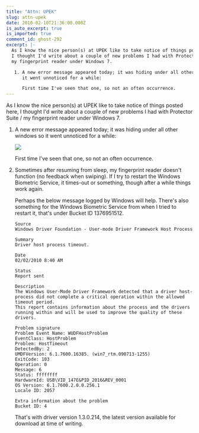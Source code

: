 ```yaml
---
title: "Attn: UPEK"
slug: attn-upek
date: 2010-02-10T21:36:00.000Z
is_auto_excerpt: true
is_imported: true
comment_id: ghost-292
excerpt: |-
  As I know the nice person(s) at UPEK like to take notice of things posted here,
  I thought I'd write about a couple of new problems I had with Protector Suite /
  my fingerprint reader under Windows 7.

   1. A new error message appeared today; it was hiding under all other windows so
      it went unnoticed for a while:

      First time I've seen that one, so not an often occurrence.
---
```


As I know the nice person(s) at UPEK like to take notice of things posted here,
I thought I'd write about a couple of new problems I had with Protector Suite /
my fingerprint reader under Windows 7.

1. A new error message appeared today; it was hiding under all other windows so
   it went unnoticed for a while:

   ![](./upekerror.png)

   First time I've seen that one, so not an often occurrence.

2. Sometimes after resuming from sleep, my fingerprint reader doesn't function
   (no feedback when swiping). If I try to restart the Windows Biometric
   Service, it times-out or something, though after a while things work again.

   Perhaps the below message logged by Windows will help. There's also something
   for the Windows Biometric Service from when I tried to restart it, that's
   under Bucket ID 1376951512.

   ```
   Source
   Windows Driver Foundation - User-mode Driver Framework Host Process

   Summary
   Driver host process timeout.

   Date
   ‎02/‎02/‎2010 8:40 AM

   Status
   Report sent

   Description
   The Windows User-Mode Driver Framework detected that a driver host-process did not complete a critical operation within the allowed timeout period.
   This report contains information about the process and the drivers running within and will be used to improve the quality of these drivers.

   Problem signature
   Problem Event Name: WUDFHostProblem
   EventClass: HostProblem
   Problem: HostTimeout
   DetectedBy: 2
   UMDFVersion: 6.1.7600.16385. (win7_rtm.090713-1255)
   ExitCode: 103
   Operation: 0
   Message: 6
   Status: ffffffff
   HardwareId: USB\VID_147E&PID_2016&REV_0001
   OS Version: 6.1.7600.2.0.0.256.1
   Locale ID: 2057

   Extra information about the problem
   Bucket ID: 4
   ```

   That's with driver version 1.3.0.214, the latest version available for
   download at time of writing.
